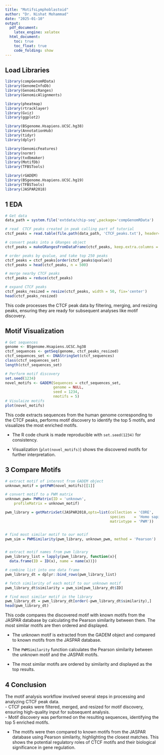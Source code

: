 ```yaml
---
title: "MotifsLymphoblastoid"
author: "Dr. Nishat Mohammad"
date: "2025-01-10"
output:
  pdf_document:
    latex_engine: xelatex
  html_document:
    toc: true
    toc_float: true
    code_folding: show
---
```



## Load Libraries  

```r
library(compGenomRData)
library(GenomeInfoDb)
library(GenomicRanges)
library(GenomicAlignments)

library(pheatmap)
library(rtracklayer)
library(Gviz)
library(ggplot2)

library(BSgenome.Hsapiens.UCSC.hg38)
library(AnnotationHub)
library(tidyr)
library(dplyr)

library(GenomicFeatures)
library(normr)
library(txdbmaker)
library(MotifDb)
library(TFBSTools)

library(rGADEM)
library(BSgenome.Hsapiens.UCSC.hg19)
library(TFBSTools)
library(JASPAR2018)

```


## 1 EDA  

```r

# Get data
data_path = system.file('extdata/chip-seq',package='compGenomRData')

# read  CTCF peaks created in peak calling part of tutorial
ctcf_peaks = read.table(file.path(data_path, 'CTCF_peaks.txt'), header=TRUE)

# convert peaks into a GRanges object
ctcf_peaks = makeGRangesFromDataFrame(ctcf_peaks, keep.extra.columns = TRUE)

# order peaks by qvalue, and take top 250 peaks
ctcf_peaks = ctcf_peaks[order(ctcf_peaks$qvalue)]
ctcf_peaks = head(ctcf_peaks, n = 500)

# merge nearby CTCF peaks
ctcf_peaks = reduce(ctcf_peaks)

# expand CTCF peaks
ctcf_peaks_resized = resize(ctcf_peaks, width = 50, fix='center')
head(ctcf_peaks_resized)

```

This code processes the CTCF peak data by filtering, merging, and resizing peaks, ensuring they are ready for subsequent analyses like motif discovery.  


## Motif Visualization  

```r
# Get sequences
genome <- BSgenome.Hsapiens.UCSC.hg38
ctcf_sequences <- getSeq(genome, ctcf_peaks_resized)
ctcf_sequences_set <- DNAStringSet(ctcf_sequences)
class(ctcf_sequences_set)
length(ctcf_sequences_set)

# Perform motif discovery
set.seed(1234)
novel_motifs <- GADEM(Sequences = ctcf_sequences_set,
                      genome = NULL,
                      seed = 1234,
                      nmotifs = 5)
# Visulaize motifs
plot(novel_motifs)

```

This code extracts sequences from the human genome corresponding to the CTCF peaks, performs motif discovery to identify the top 5 motifs, and visualizes the most enriched motifs.  

- The R code chunk is made reproducible with `set.seed(1234)` for consistency.  

- Visualization (`plot(novel_motifs)`) shows the discovered motifs for further interpretation.  


## 3 Compare Motifs  

```r
# extract motif of interest from GADEM object
unknown_motif = getPWM(novel_motifs)[[1]]

# convert motif to a PWM matrix
unknown_pwm= PWMatrix(ID = 'unknown', 
    profileMatrix = unknown_motif)

pwm_library = getMatrixSet(JASPAR2018,opts=list(collection = 'CORE',
                                                species    = 'Homo sapiens',
                                                matrixtype = 'PWM'))


# find most similar motif to our motif
pwm_sim = PWMSimilarity(pwm_library, unknown_pwm, method = 'Pearson')


# extract motif names from pwm library
pwm_library_list = lapply(pwm_library, function(x){
  data.frame(ID = ID(x), name = name(x))})

# combine list into one data frame
pwm_library_dt = dplyr::bind_rows(pwm_library_list)

# fetch similarity of each motif to our unknown motif
pwm_library_dt$similarity = pwm_sim[pwm_library_dt$ID]

# find most similar motif in the library
pwm_library_dt = pwm_library_dt[order(-pwm_library_dt$similarity),]
head(pwm_library_dt)

```
This code compares the discovered motif with known motifs from the JASPAR database by calculating the Pearson similarity between them. The most similar motifs are then ordered and displayed.

- The unknown motif is extracted from the GADEM object and compared to known motifs from the JASPAR database.  

- The `PWMSimilarity` function calculates the Pearson similarity between the unknown motif and the JASPAR motifs.  

- The most similar motifs are ordered by similarity and displayed as the top results.  


## 4 Conclusion  

The motif analysis workflow involved several steps in processing and analyzing CTCF peak data.  
- CTCF peaks were filtered, merged, and resized for motif discovery, ensuring high-quality input for subsequent analysis.  
- Motif discovery was performed on the resulting sequences, identifying the top 5 enriched motifs.  

- The motifs were then compared to known motifs from the JASPAR database using Pearson similarity, highlighting the closest matches. This shows the potential regulatory roles of CTCF motifs and their biological significance in gene regulation.  
